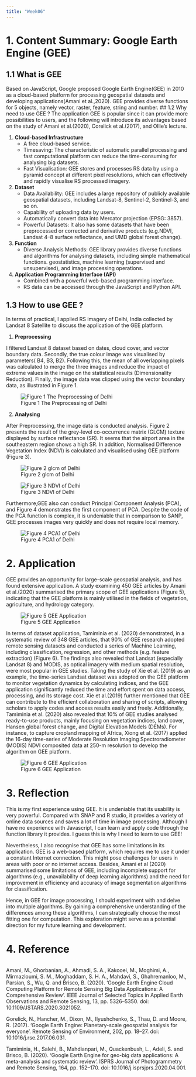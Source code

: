 ```yaml
---
title: "Week06"
---
```


# 1. Content Summary: Google Earth Engine (GEE) {.unnumbered}

## 1.1 What is GEE {.unnumbered}

Based on JavaScript, Google proposed Google Earth Engine(GEE) in 2010 as a cloud-based platform for processing geospatial datasets and developing applications(Amani et al.,2020). GEE provides diverse functions for 5 objects, namely vector, raster, feature, string and number. \## 1.2 Why need to use GEE ? The application GEE is popular since it can provide more possibilities to users, and the following will introduce its advantages based on the study of Amani et al.(2020), Corelick et al.(2017), and Ollie's lecture.

1.  **Cloud-based Infrastructure**
    -   A free cloud-based service.
    -   Timesaving: The characteristic of automatic parallel processing and fast computational platform can reduce the time-consuming for analysing big datasets.
    -   Fast Visualisation: GEE stores and processes RS data by using a pyramid concept at different pixel resolutions, which can effectively and rapidly visualise RS processed imagery.
2.  **Dataset**
    -   Data Availability: GEE includes a large repository of publicly available geospatial datasets, including Landsat-8, Sentinel-2, Sentinel-3, and so on.
    -   Capability of uploading data by users.
    -   Automatically convert data into Mercator projection (EPSG: 3857).
    -   Powerful Datasets: It also has some datasets that have been preprocessed or corrected and derivative products (e.g.NDVI, Landsat 4--8 surface reflectance, and UMD global forest change).
3.  **Function**
    -   Diverse Analysis Methods: GEE library provides diverse functions and algorithms for analysing datasets, including simple mathematical functions. geostatistics, machine learning (supervised and unsupervised), and image processing operations.
4.  **Application Programming Interface (API)**
    -   Combined with a powerful web-based programming interface.
    -   RS data can be accessed through the JavaScript and Python API.

## 1.3 How to use GEE ? {.unnumbered}

In terms of practical, I applied RS imagery of Delhi, India collected by Landsat 8 Satellite to discuss the application of the GEE platform.

1.  **Preprocessing**

I filtered Landsat 8 dataset based on dates, cloud cover, and vector boundary data. Secondly, the true colour image was visualised by parameters( B4, B3, B2). Following this, the mean of all overlapping pixels was calculated to merge the three images and reduce the impact of extreme values in the image on the statistical results (Dimensionality Reduction). Finally, the image data was clipped using the vector boundary data, as illustrated in Figure 1.

![Figure 1 The Preprocessing of Delhi](source/week06/processing_1.gif)

2.  **Analysing**

After Preprocessing, the image data is conducted analysis. Figure 2 presents the result of the grey-level co-occurrence matrix (GLCM) texture displayed by surface reflectance (SR). It seems that the airport area in the southeastern region shows a high SR. In addition, Normalised Difference Vegetation Index (NDVI) is calculated and visualised using GEE platform (Figure 3).

::: {layout-ncol="2"}
![Figure 2 glcm of Delhi](source/week06/glcm.png)

![Figure 3 NDVI of Delhi](source/week06/NDVI.png)
:::

Furthermore,GEE also can conduct Principal Component Analysis (PCA), and Figure 4 demonstrates the first component of PCA. Despite the code of the PCA function is complex, it is undeniable that in comparison to SANP, GEE processes images very quickly and does not require local memory.

![Figure 4 PCA1 of Delhi](source/week06/PCA1.png)

# 2. Application {.unnumbered}

GEE provides an opportunity for large-scale geospatial analysis, and has found extensive application. A study examining 450 GEE articles by Amani et al.(2020) summarised the primary scope of GEE applications (Figure 5), indicating that the GEE platform is mainly utilised in the fields of vegetation, agriculture, and hydrology category.

![Figure 5 GEE Application](source/week06/GEEapplication.jpg)

In terms of dataset application, Tamiminia et al. (2020) demonstrated, in a systematic review of 348 GEE articles, that 90% of GEE research adopted remote sensing datasets and conducted a series of Machine Learning, including classification, regression, and other methods (e.g. feature extraction) (Figure 6). The findings also revealed that Landsat (especially Landsat 8) and MODIS, as optical imagery with medium spatial resolution, were most popular in GEE studies. Taking the study of Xie et al. (2019) as an example, the time-series Landsat dataset was adopted on the GEE platform to monitor vegetation dynamics by calculating indices, and the GEE application significantly reduced the time and effort spent on data access, processing, and its storage cost. Xie et al.(2019) further mentioned that GEE can contribute to the efficient collaboration and sharing of scripts, allowing scholars to apply codes and access results easily and freely. Additionally, Tamiminia et al. (2020) also revealed that 10% of GEE studies analysed ready-to-use products, mainly focusing on vegetation indices, land cover, Hansen global forest change, and Digital Elevation Models (DEMs). For instance, to capture cropland mapping of Africa, Xiong et al. (2017) applied the 16-day time-series of Moderate Resolution Imaging Spectroradiometer (MODIS) NDVI composited data at 250-m resolution to develop the algorithm on GEE platform.

![Figure 6 GEE Application](source/week06/GEEapplication_2.jpg)

# 3. Reflection {.unnumbered}

This is my first experience using GEE. It is undeniable that its usability is very powerful. Compared with SNAP and R studio, it provides a variety of online data sources and saves a lot of time in image processing. Although I have no experience with Javascript, I can learn and apply code through the function library it provides. I guess this is why I need to learn to use GEE!


Nevertheless, I also recognise that GEE has some limitations in its application. GEE is a web-based platform, which requires me to use it under a constant Internet connection. This might pose challenges for users in areas with poor or no internet access. Besides,  Amani et al (2020) summarised some limitations of GEE, including incomplete support for algorithms (e.g., unavailability of deep learning algorithms) and the need for improvement in efficiency and accuracy of image segmentation algorithms for classification. 

Hence, in GEE for image processing, I should experiment with and delve into multiple algorithms. By gaining a comprehensive understanding of the differences among these algorithms, I can strategically choose the most fitting one for computation. This exploration might serve as a potential direction for my future learning and development.

# 4. Reference {.unnumbered}

::: {style="overflow-y: scroll; height: 300px;"}
Amani, M., Ghorbanian, A., Ahmadi, S. A., Kakooei, M., Moghimi, A., Mirmazloumi, S. M., Moghaddam, S. H. A., Mahdavi, S., Ghahremanloo, M., Parsian, S., Wu, Q. and Brisco, B. (2020). 'Google Earth Engine Cloud Computing Platform for Remote Sensing Big Data Applications: A Comprehensive Review'. IEEE Journal of Selected Topics in Applied Earth Observations and Remote Sensing, 13, pp. 5326--5350. doi: 10.1109/JSTARS.2020.3021052.

Gorelick, N., Hancher, M., Dixon, M., Ilyushchenko, S., Thau, D. and Moore, R. (2017). 'Google Earth Engine: Planetary-scale geospatial analysis for everyone'. Remote Sensing of Environment, 202, pp. 18--27. doi: 10.1016/j.rse.2017.06.031.

Tamiminia, H., Salehi, B., Mahdianpari, M., Quackenbush, L., Adeli, S. and Brisco, B. (2020). 'Google Earth Engine for geo-big data applications: A meta-analysis and systematic review'. ISPRS Journal of Photogrammetry and Remote Sensing, 164, pp. 152--170. doi: 10.1016/j.isprsjprs.2020.04.001.

Xie, Z., Phinn, S. R., Game, E. T., Pannell, D. J., Hobbs, R. J., Briggs, P. R. and McDonald-Madden, E. (2019). 'Using Landsat observations (1988--2017) and Google Earth Engine to detect vegetation cover changes in rangelands - A first step towards identifying degraded lands for conservation'. Remote Sensing of Environment, 232, p. 111317. doi: 10.1016/j.rse.2019.111317.

Xiong, J., Thenkabail, P. S., Gumma, M. K., Teluguntla, P., Poehnelt, J., Congalton, R. G., Yadav, K. and Thau, D. (2017). 'Automated cropland mapping of continental Africa using Google Earth Engine cloud computing'. ISPRS Journal of Photogrammetry and Remote Sensing, 126, pp. 225--244. doi: 10.1016/j.isprsjprs.2017.01.019.
:::
